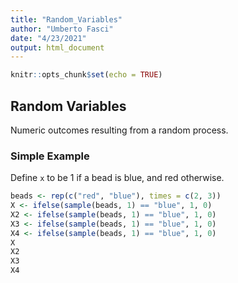 ```yaml
---
title: "Random_Variables"
author: "Umberto Fasci"
date: "4/23/2021"
output: html_document
---
```


```r
knitr::opts_chunk$set(echo = TRUE)
```

## Random Variables

Numeric outcomes resulting from a random process.

### Simple Example

Define `x` to be 1 if a bead is blue, and red otherwise.

```r
beads <- rep(c("red", "blue"), times = c(2, 3))
X <- ifelse(sample(beads, 1) == "blue", 1, 0)
X2 <- ifelse(sample(beads, 1) == "blue", 1, 0)
X3 <- ifelse(sample(beads, 1) == "blue", 1, 0)
X4 <- ifelse(sample(beads, 1) == "blue", 1, 0)
X
X2
X3
X4
```

